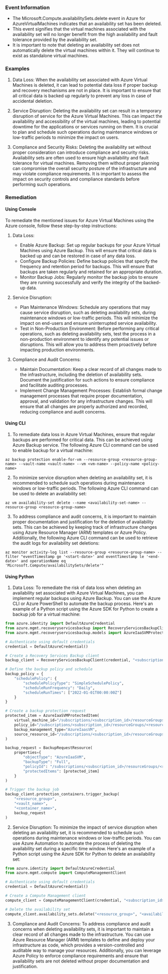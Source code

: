 
### Event Information

- The Microsoft.Compute.availabilitySets.delete event in Azure for AzureVirtualMachines indicates that an availability set has been deleted.
- This event signifies that the virtual machines associated with the availability set will no longer benefit from the high availability and fault tolerance provided by the availability set.
- It is important to note that deleting an availability set does not automatically delete the virtual machines within it. They will continue to exist as standalone virtual machines.


### Examples

1. Data Loss: When the availability set associated with Azure Virtual Machines is deleted, it can lead to potential data loss if proper backup and recovery mechanisms are not in place. It is important to ensure that all critical data is backed up regularly to prevent any loss in case of accidental deletion.

2. Service Disruption: Deleting the availability set can result in a temporary disruption of service for the Azure Virtual Machines. This can impact the availability and accessibility of the virtual machines, leading to potential downtime for the applications or services running on them. It is crucial to plan and schedule such operations during maintenance windows or low-traffic periods to minimize the impact on users.

3. Compliance and Security Risks: Deleting the availability set without proper consideration can introduce compliance and security risks. Availability sets are often used to ensure high availability and fault tolerance for virtual machines. Removing them without proper planning can compromise the overall security posture of the infrastructure and may violate compliance requirements. It is important to assess the impact on security controls and compliance standards before performing such operations.

### Remediation

#### Using Console

To remediate the mentioned issues for Azure Virtual Machines using the Azure console, follow these step-by-step instructions:

1. Data Loss:
   - Enable Azure Backup: Set up regular backups for your Azure Virtual Machines using Azure Backup. This will ensure that critical data is backed up and can be restored in case of any data loss.
   - Configure Backup Policies: Define backup policies that specify the frequency and retention period for backups. This will ensure that backups are taken regularly and retained for an appropriate duration.
   - Monitor Backup Jobs: Regularly monitor the backup jobs to ensure they are running successfully and verify the integrity of the backed-up data.

2. Service Disruption:
   - Plan Maintenance Windows: Schedule any operations that may cause service disruption, such as deleting availability sets, during maintenance windows or low-traffic periods. This will minimize the impact on end-users and ensure uninterrupted service availability.
   - Test in Non-Production Environment: Before performing any critical operations, such as deleting availability sets, test the process in a non-production environment to identify any potential issues or disruptions. This will allow you to address them proactively before impacting production environments.

3. Compliance and Audit Concerns:
   - Maintain Documentation: Keep a clear record of all changes made to the infrastructure, including the deletion of availability sets. Document the justification for such actions to ensure compliance and facilitate auditing processes.
   - Implement Change Management Processes: Establish formal change management processes that require proper documentation, approval, and validation for any infrastructure changes. This will ensure that all changes are properly authorized and recorded, reducing compliance and audit concerns.

#### Using CLI

1. To remediate data loss in Azure Virtual Machines, ensure that regular backups are performed for critical data. This can be achieved using Azure Backup service. The following Azure CLI command can be used to enable backup for a virtual machine:

```
az backup protection enable-for-vm --resource-group <resource-group-name> --vault-name <vault-name> --vm <vm-name> --policy-name <policy-name>
```

2. To minimize service disruption when deleting an availability set, it is recommended to schedule such operations during maintenance windows or low-traffic periods. The following Azure CLI command can be used to delete an availability set:

```
az vm availability-set delete --name <availability-set-name> --resource-group <resource-group-name>
```

3. To address compliance and audit concerns, it is important to maintain proper documentation and justification for the deletion of availability sets. This can be achieved by keeping track of infrastructure changes using Azure Resource Manager (ARM) templates or Azure Policy. Additionally, the following Azure CLI command can be used to retrieve the audit logs for availability set deletions:

```
az monitor activity-log list --resource-group <resource-group-name> --filter "eventTimestamp ge '<start-date>' and eventTimestamp le '<end-date>' and operationName eq 'Microsoft.Compute/availabilitySets/delete'"
```

#### Using Python

1. Data Loss: To remediate the risk of data loss when deleting an availability set associated with Azure Virtual Machines, you can implement regular backups using Azure Backup. You can use the Azure CLI or Azure PowerShell to automate the backup process. Here's an example of a Python script using the Azure SDK for Python to create a backup job for a virtual machine:

```python
from azure.identity import DefaultAzureCredential
from azure.mgmt.recoveryservicesbackup import RecoveryServicesBackupClient
from azure.mgmt.recoveryservicesbackup.models import AzureIaaSVMProtectedItem, BackupRequestResource

# Authenticate using default credentials
credential = DefaultAzureCredential()

# Create a Recovery Services Backup client
backup_client = RecoveryServicesBackupClient(credential, "<subscription_id>")

# Define the backup policy and schedule
backup_policy = {
    "schedulePolicy": {
        "schedulePolicyType": "SimpleSchedulePolicy",
        "scheduleRunFrequency": "Daily",
        "scheduleRunTimes": ["2022-01-01T00:00:00Z"]
    }
}

# Create a backup protection request
protected_item = AzureIaaSVMProtectedItem(
    virtual_machine_id="/subscriptions/<subscription_id>/resourceGroups/<resource_group>/providers/Microsoft.Compute/virtualMachines/<vm_name>",
    policy_id="/subscriptions/<subscription_id>/resourceGroups/<resource_group>/providers/Microsoft.RecoveryServices/vaults/<vault_name>/backupPolicies/<policy_name>",
    backup_management_type="AzureIaasVM",
    source_resource_id="/subscriptions/<subscription_id>/resourceGroups/<resource_group>/providers/Microsoft.Compute/virtualMachines/<vm_name>"
)

backup_request = BackupRequestResource(
    properties={
        "objectType": "AzureIaaSVM",
        "backupType": "Full",
        "policyId": "/subscriptions/<subscription_id>/resourceGroups/<resource_group>/providers/Microsoft.RecoveryServices/vaults/<vault_name>/backupPolicies/<policy_name>",
        "protectedItems": [protected_item]
    }
)

# Trigger the backup job
backup_client.protection_containers.trigger_backup(
    "<resource_group>",
    "<vault_name>",
    "<container_name>",
    backup_request
)
```

2. Service Disruption: To minimize the impact of service disruption when deleting an availability set, it is recommended to schedule such operations during maintenance windows or low-traffic periods. You can use Azure Automation to automate the process of deleting the availability set during a specific time window. Here's an example of a Python script using the Azure SDK for Python to delete an availability set:

```python
from azure.identity import DefaultAzureCredential
from azure.mgmt.compute import ComputeManagementClient

# Authenticate using default credentials
credential = DefaultAzureCredential()

# Create a Compute Management client
compute_client = ComputeManagementClient(credential, "<subscription_id>")

# Delete the availability set
compute_client.availability_sets.delete("<resource_group>", "<availability_set_name>")
```

3. Compliance and Audit Concerns: To address compliance and audit concerns when deleting availability sets, it is important to maintain a clear record of all changes made to the infrastructure. You can use Azure Resource Manager (ARM) templates to define and deploy your infrastructure as code, which provides a version-controlled and auditable way to manage your resources. Additionally, you can leverage Azure Policy to enforce compliance requirements and ensure that availability sets are not deleted without proper documentation and justification.

